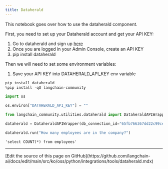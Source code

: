```yaml
---
title: Dataherald
---
```


This notebook goes over how to use the dataherald component.

First, you need to set up your Dataherald account and get your API KEY:

1. Go to dataherald and sign up [here](https://www.dataherald.com/)
2. Once you are logged in your Admin Console, create an API KEY
3. pip install dataherald

Then we will need to set some environment variables:

1. Save your API KEY into DATAHERALD_API_KEY env variable

```python
pip install dataherald
%pip install -qU langchain-community
```

```python
import os

os.environ["DATAHERALD_API_KEY"] = ""
```

```python
from langchain_community.utilities.dataherald import DataheraldAPIWrapper
```

```python
dataherald = DataheraldAPIWrapper(db_connection_id="65fb766367dd22c99ce1a12d")
```

```python
dataherald.run("How many employees are in the company?")
```

```output
'select COUNT(*) from employees'
```

---

<Callout icon="pen-to-square" iconType="regular">
  [Edit the source of this page on GitHub](https://github.com/langchain-ai/docs/edit/main/src/ko/oss/python/integrations/tools/dataherald.mdx)
</Callout>
